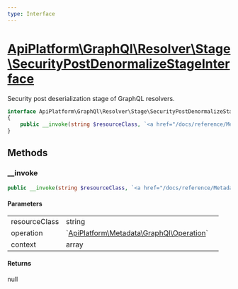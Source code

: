 ```yaml
---
type: Interface
---
```


# [ApiPlatform\GraphQl\Resolver\Stage\SecurityPostDenormalizeStageInterface](/docs/reference/GraphQl/Resolver/Stage/SecurityPostDenormalizeStageInterface)

Security post deserialization stage of GraphQL resolvers.


```php
interface ApiPlatform\GraphQl\Resolver\Stage\SecurityPostDenormalizeStageInterface
{
    public __invoke(string $resourceClass, `<a href="/docs/reference/Metadata/GraphQl/Operation">ApiPlatform\Metadata\GraphQl\Operation</a>` $operation, array $context): null
}
```
## Methods

### __invoke



```php
public __invoke(string $resourceClass, `<a href="/docs/reference/Metadata/GraphQl/Operation">ApiPlatform\Metadata\GraphQl\Operation</a>` $operation, array $context): null
```

#### Parameters

<table><tbody>
<tr><td>resourceClass</td><td>string</td><td></td></tr><tr><td>operation</td><td>`<a href="/docs/reference/Metadata/GraphQl/Operation">ApiPlatform\Metadata\GraphQl\Operation</a>`</td><td></td></tr><tr><td>context</td><td>array</td><td></td></tr>
</tbody>
</table>

#### Returns

null
